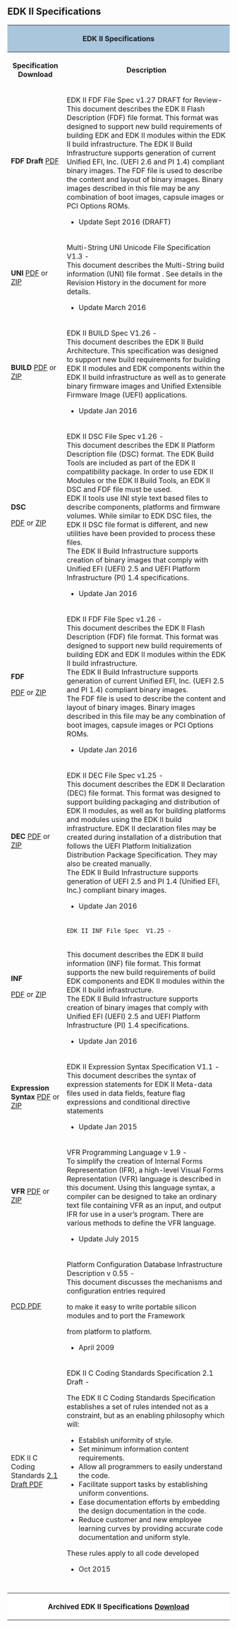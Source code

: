 == '''EDK II Specifications'''==


<div class="t_projects">

<table>
<tr>
    <th colspan="4" style="background-color:#a9c6dd">EDK II Specifications</th>
</tr>
    <tr>
        <th>Specification Download </th>
        <th>Description</th>
    </tr>
<tr></tr>
<tr>
<td>
'''FDF Draft'''  
[https://github.com/tianocore-docs/Docs/raw/master/Specifications/FDF_Spec_1_27_Review_Draft.pdf PDF]
</td>
<td>
EDK II FDF File Spec v1.27  DRAFT for Review- <BR>
This document describes the EDK II Flash Description (FDF) file format. This format was designed to support new build requirements of building EDK and EDK II modules within the EDK II build infrastructure.
The EDK II Build Infrastructure supports generation of current Unified EFI, Inc. (UEFI 2.6 and PI 1.4) compliant binary images.
The FDF file is used to describe the content and layout of binary images. Binary images described in this file may be any combination of boot images, capsule images or PCI Options ROMs.
* Update Sept 2016 (DRAFT)
</td>
</tr>

<tr>
<td>
'''UNI'''  
[https://github.com/tianocore-docs/Docs/raw/master/Specifications/UNI_File_Spec_v1.3.pdf PDF] or
[https://github.com/tianocore-docs/Docs/raw/master/Specifications/UNI_File_Spec_v1.3.zip ZIP]
</td>
<td>
Multi-String UNI Unicode File Specification V1.3  - <br>
This document describes the Multi-String build information (UNI) file format . See details in the Revision History in the document for more details.
* Update March 2016 
</td>
</tr>

<tr>
<td>
'''BUILD'''
[https://github.com/tianocore-docs/Docs/raw/master/Specifications/Build_Spec_1_26.pdf  PDF] or
[https://github.com/tianocore-docs/Docs/raw/master/Specifications/Build_Spec_1_26.zip  ZIP]
</td>

    <td>
EDK II BUILD Spec  V1.26 - <br>
This document describes the EDK II Build Architecture. This specification was designed
to support new build requirements for building EDK II modules and EDK components
within the EDK II build infrastructure as well as to generate binary firmware images and
Unified Extensible Firmware Image (UEFI) applications.
* Update Jan 2016
</td>
</tr>


<tr>
<td>
'''DSC'''

[https://github.com/tianocore-docs/Docs/raw/master/Specifications/DSC_Spec_1_26.pdf PDF] or
[https://github.com/tianocore-docs/Docs/raw/master/Specifications/DSC_Spec_1_26.zip ZIP]

</td>
<td>
EDK II DSC File Spec v1.26 - <br>
This document describes the EDK II Platform Description file (DSC) format. The EDK Build Tools are included as part of the EDK II compatibility package. In order to use EDK II Modules or the EDK II Build Tools, an EDK II DSC and FDF file must be used.<br>
EDK II tools use INI style text based files to describe components, platforms and firmware volumes. While similar to EDK DSC files, the EDK II DSC file format is different, and new utilities have been provided to process these files.<br>
The EDK II Build Infrastructure supports creation of binary images that comply with Unified EFI (UEFI) 2.5 and UEFI Platform Infrastructure (PI) 1.4 specifications.
* Update Jan 2016
</td>
</tr>

<tr>
<td>
'''FDF'''

[https://github.com/tianocore-docs/Docs/raw/master/Specifications/FDF_Spec_1_26.pdf PDF] or
[https://github.com/tianocore-docs/Docs/raw/master/Specifications/FDF_Spec_1_26.zip ZIP]

</td>
<td>
EDK II FDF File Spec v1.26 - <br>
This document describes the EDK II Flash Description (FDF) file format. This format was designed to support new build requirements of building EDK and EDK II modules within the EDK II build infrastructure.<br>
The EDK II Build Infrastructure supports generation of current Unified EFI, Inc. (UEFI 2.5 and PI 1.4) compliant binary images.<br>
The FDF file is used to describe the content and layout of binary images. Binary images described in this file may be any combination of boot images, capsule images or PCI Options ROMs.

* Update Jan 2016
</td>
</tr>
<tr>
<td>
'''DEC''' 
[https://github.com/tianocore-docs/Docs/raw/master/Specifications/DEC_Spec_1_25.pdf PDF] or
[https://github.com/tianocore-docs/Docs/raw/master/Specifications/DEC_Spec_1_25.zip ZIP]

</td>
<td>
EDK II DEC File Spec v1.25 - <br>
This document describes the EDK II Declaration (DEC) file format. This format was designed to support building packaging and distribution of EDK II modules, as well as for building platforms and modules using the EDK II build infrastructure. EDK II declaration files may be created during installation of a distribution that follows the UEFI Platform Initialization Distribution Package Specification. They may also be created manually.<br>
The EDK II Build Infrastructure supports generation of UEFI 2.5 and PI 1.4 (Unified EFI, Inc.) compliant binary images. 

* Update Jan 2016
</td>
</tr>
<tr>
<td>
'''INF'''

[https://github.com/tianocore-docs/Docs/raw/master/Specifications/INF_Spec_1_25.pdf PDF] or
[https://github.com/tianocore-docs/Docs/raw/master/Specifications/INF_Spec_1_25.zip ZIP]


</td>
<td>
 EDK II INF File Spec  V1.25 -
<br>
This document describes the EDK II build information (INF) file format. This format supports the new build requirements of build EDK components and EDK II modules within the EDK II build infrastructure.<br>
The EDK II Build Infrastructure supports creation of binary images that comply with Unified EFI (UEFI) 2.5 and UEFI Platform Infrastructure (PI) 1.4 specifications.

* Update Jan 2016
</td>
</tr>


<tr>
<td>
''' Expression Syntax'''  
[https://github.com/tianocore-docs/Docs/raw/master/Specifications/ExpressionSyntax_1.1.pdf PDF] 
or
[https://github.com/tianocore-docs/Docs/raw/master/Specifications/ExpressionSyntax_1.1.zip ZIP]

</td>
<td>
EDK II Expression Syntax Specification V1.1  - <br>
This document describes the syntax of expression statements for EDK II Meta-data files used in data fields, feature flag expressions and conditional directive statements

* Update Jan 2015 
</td>
</tr>
<tr>
<td>
'''VFR'''
[https://github.com/tianocore-docs/Docs/raw/master/Specifications/VFR_1_9.pdf PDF] or
[https://github.com/tianocore-docs/Docs/raw/master/Specifications/VFR_1_9.zip ZIP]

</td>
<td>
VFR Programming Language v 1.9 -  <br>
To simplify the creation of Internal Forms Representation (IFR), 
a high-level Visual Forms Representation (VFR) language is
described in this document.
Using this language syntax, a compiler can be designed to take an ordinary text file containing VFR as an input, and output IFR for use in a user’s program. There are various methods to define the VFR language. 

* Update July 2015

</td>
</tr>




<tr>
<td>
[https://github.com/tianocore-docs/Docs/raw/master/Specifications/PCD_Infrastructure.pdf PCD  PDF]
</td>
<td>
Platform Configuration Database Infrastructure Description v 0.55 - <br>
This document discusses the mechanisms and configuration entries required

to make it easy to write portable silicon modules and to port the Framework

from platform to platform. 

* April 2009
</td>


</tr>
<tr>
   <td>
EDK II C Coding Standards 
[https://github.com/tianocore-docs/Docs/raw/master/Specifications/CCS_2_1_Draft.pdf 2.1 Draft PDF]
   </td>
   <td>
EDK II C Coding Standards Specification 2.1 Draft - <br>



The EDK II C Coding Standards Specification establishes a set of rules intended not as a
constraint, but as an enabling philosophy which will:
* Establish uniformity of style.
* Set minimum information content requirements.
* Allow all programmers to easily understand the code.
* Facilitate support tasks by establishing uniform conventions.
* Ease documentation efforts by embedding the design documentation in the code.
* Reduce customer and new employee learning curves by providing accurate code documentation and uniform style.

These rules apply to all code developed

* Oct 2015
   </td>
</tr> 
<tr>
   <td>
   </td>
   <td>
   </td>
</tr> 
<tr>
   <td>
   </td>
   <td>
   </td>
</tr> 
<tr>
   <td>
   </td>
   <td>
   </td>
</tr> 
<tr>
   <td>
   </td>
   <td>
   </td>
</tr> 
<tr>

<th colspan="4" style="background-color:#ffffff">Archived EDK II Specifications  [[EDK-II-Specifications-Archived | Download]]
</th>
</tr>

</table>

